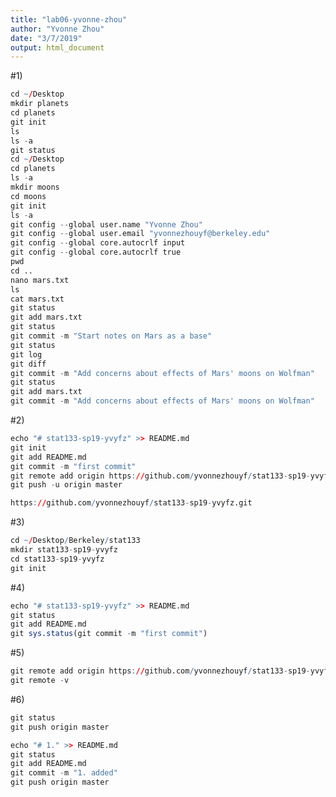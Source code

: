 ```yaml
---
title: "lab06-yvonne-zhou"
author: "Yvonne Zhou"
date: "3/7/2019"
output: html_document
---
```

#1)
```r
cd ~/Desktop
mkdir planets
cd planets
git init
ls
ls -a
git status
cd ~/Desktop
cd planets
ls -a
mkdir moons
cd moons
git init
ls -a  
git config --global user.name "Yvonne Zhou"
git config --global user.email "yvonnezhouyf@berkeley.edu"
git config --global core.autocrlf input
git config --global core.autocrlf true
pwd
cd ..
nano mars.txt
ls
cat mars.txt
git status
git add mars.txt
git status
git commit -m "Start notes on Mars as a base"
git status
git log
git diff
git commit -m "Add concerns about effects of Mars' moons on Wolfman"
git status
git add mars.txt
git commit -m "Add concerns about effects of Mars' moons on Wolfman"
```

#2)
```r
echo "# stat133-sp19-yvyfz" >> README.md
git init
git add README.md
git commit -m "first commit"
git remote add origin https://github.com/yvonnezhouyf/stat133-sp19-yvyfz.git
git push -u origin master

https://github.com/yvonnezhouyf/stat133-sp19-yvyfz.git
```

#3)
```r
cd ~/Desktop/Berkeley/stat133
mkdir stat133-sp19-yvyfz
cd stat133-sp19-yvyfz
git init
```

#4)
```r
echo "# stat133-sp19-yvyfz" >> README.md
git status
git add README.md
git sys.status(git commit -m "first commit")
```

#5)
```r
git remote add origin https://github.com/yvonnezhouyf/stat133-sp19-yvyfz.git
git remote -v
```

#6)
```r
git status
git push origin master

echo "# 1." >> README.md
git status
git add README.md
git commit -m "1. added"
git push origin master
```

